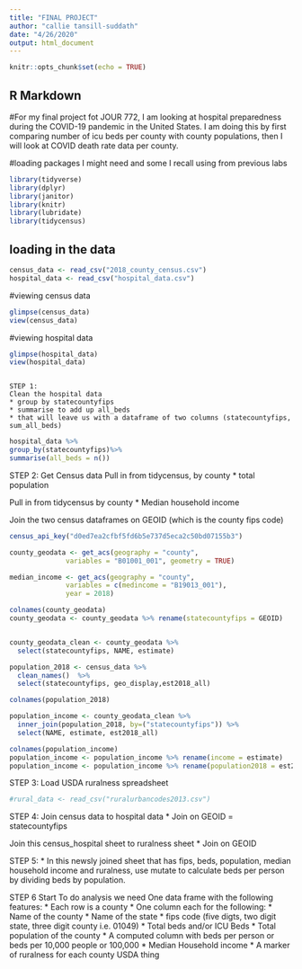 ```yaml
---
title: "FINAL PROJECT"
author: "callie tansill-suddath"
date: "4/26/2020"
output: html_document
---
```


```r
knitr::opts_chunk$set(echo = TRUE)
```

## R Markdown

#For my final project fot JOUR 772, I am looking at hospital preparedness during the COVID-19 pandemic in the United States. I am doing this by first comparing number of icu beds per county with county populations, then I will look at COVID death rate data per county.

#loading packages I might need and some I recall using from previous labs

```r
library(tidyverse)
library(dplyr)
library(janitor)
library(knitr)
library(lubridate)
library(tidycensus)
```

## loading in the data

```r
census_data <- read_csv("2018_county_census.csv")
hospital_data <- read_csv("hospital_data.csv")
```

#viewing census data

```r
glimpse(census_data)
view(census_data)
```

#viewing hospital data

```r
glimpse(hospital_data)
view(hospital_data)
```

```

STEP 1: 
Clean the hospital data
* group by statecountyfips
* summarise to add up all_beds
* that will leave us with a dataframe of two columns (statecountyfips, sum_all_beds)
```

```r
hospital_data %>%
group_by(statecountyfips)%>% 
summarise(all_beds = n())
```

STEP 2:
Get Census data 
Pull in from tidycensus, by county
* total population

Pull in from tidycensus by county
* Median household income

Join the two census dataframes on GEOID (which is the county fips code)

```r
census_api_key("d0ed7ea2cfbf5fd6b5e737d5eca2c50bd07155b3")

county_geodata <- get_acs(geography = "county",
              variables = "B01001_001", geometry = TRUE)

median_income <- get_acs(geography = "county", 
              variables = c(medincome = "B19013_001"), 
              year = 2018)

colnames(county_geodata)
county_geodata <- county_geodata %>% rename(statecountyfips = GEOID)


county_geodata_clean <- county_geodata %>%
  select(statecountyfips, NAME, estimate)

population_2018 <- census_data %>%
  clean_names()  %>%
  select(statecountyfips, geo_display,est2018_all)

colnames(population_2018)
```

```R
population_income <- county_geodata_clean %>%
  inner_join(population_2018, by=("statecountyfips")) %>%
  select(NAME, estimate, est2018_all)

colnames(population_income)
population_income <- population_income %>% rename(income = estimate)
population_income <- population_income %>% rename(population2018 = est2018_all)
```
STEP 3:
Load USDA ruralness spreadsheet

```r

#rural_data <- read_csv("ruralurbancodes2013.csv")

```


STEP 4:
Join census data to hospital data
* Join on GEOID = statecountyfips

Join this census_hospital sheet to ruralness sheet
* Join on GEOID

STEP 5:
* In this newsly joined sheet that has fips, beds, population, median household income and ruralness, use mutate to calculate beds per person by dividing beds by population. 

STEP 6
Start To do analysis we need
One data frame with the following features:
* Each row is a county
* One column each for the following:
  * Name of the county 
  * Name of the state 
  * fips code (five digts, two digit state, three digit county i.e. 01049)
  * Total beds and/or ICU Beds
  * Total population of the county
  * A computed column with beds per person or beds per 10,000 people or 100,000
  * Median Household income
  * A marker of ruralness for each county USDA thing
